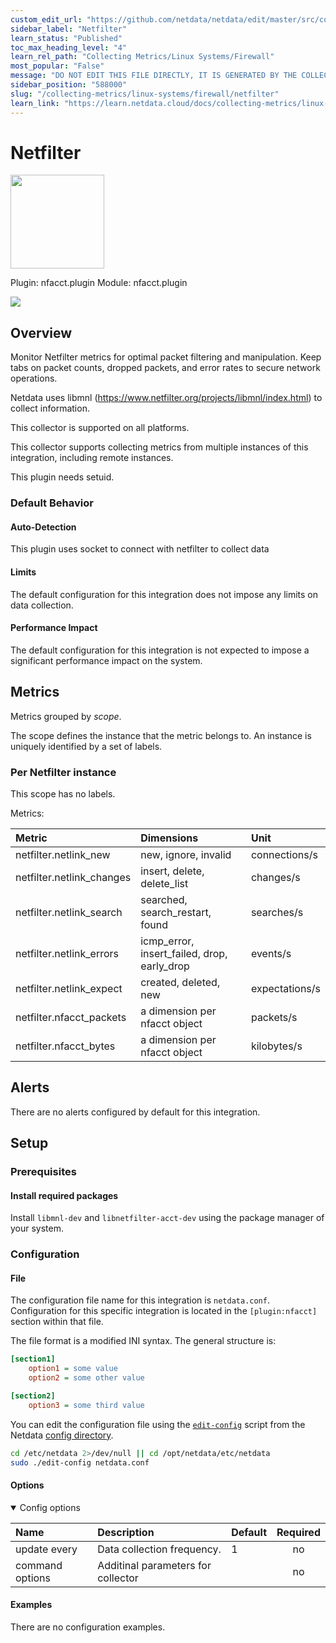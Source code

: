 ```yaml
---
custom_edit_url: "https://github.com/netdata/netdata/edit/master/src/collectors/nfacct.plugin/metadata.yaml"
sidebar_label: "Netfilter"
learn_status: "Published"
toc_max_heading_level: "4"
learn_rel_path: "Collecting Metrics/Linux Systems/Firewall"
most_popular: "False"
message: "DO NOT EDIT THIS FILE DIRECTLY, IT IS GENERATED BY THE COLLECTOR'S metadata.yaml FILE"
sidebar_position: "588000"
slug: "/collecting-metrics/linux-systems/firewall/netfilter"
learn_link: "https://learn.netdata.cloud/docs/collecting-metrics/linux-systems/firewall/netfilter"
---
```



# Netfilter


<img src="https://netdata.cloud/img/netfilter.png" width="150"/>


Plugin: nfacct.plugin
Module: nfacct.plugin

<img src="https://img.shields.io/badge/maintained%20by-Netdata-%2300ab44" />

## Overview

Monitor Netfilter metrics for optimal packet filtering and manipulation. Keep tabs on packet counts, dropped packets, and error rates to secure network operations.

Netdata uses libmnl (https://www.netfilter.org/projects/libmnl/index.html) to collect information.

This collector is supported on all platforms.

This collector supports collecting metrics from multiple instances of this integration, including remote instances.

This plugin needs setuid.

### Default Behavior

#### Auto-Detection

This plugin uses socket to connect with netfilter to collect data

#### Limits

The default configuration for this integration does not impose any limits on data collection.

#### Performance Impact

The default configuration for this integration is not expected to impose a significant performance impact on the system.


## Metrics

Metrics grouped by *scope*.

The scope defines the instance that the metric belongs to. An instance is uniquely identified by a set of labels.



### Per Netfilter instance



This scope has no labels.

Metrics:

| Metric | Dimensions | Unit |
|:------|:----------|:----|
| netfilter.netlink_new | new, ignore, invalid | connections/s |
| netfilter.netlink_changes | insert, delete, delete_list | changes/s |
| netfilter.netlink_search | searched, search_restart, found | searches/s |
| netfilter.netlink_errors | icmp_error, insert_failed, drop, early_drop | events/s |
| netfilter.netlink_expect | created, deleted, new | expectations/s |
| netfilter.nfacct_packets | a dimension per nfacct object | packets/s |
| netfilter.nfacct_bytes | a dimension per nfacct object | kilobytes/s |



## Alerts

There are no alerts configured by default for this integration.


## Setup

### Prerequisites

#### Install required packages

Install `libmnl-dev` and `libnetfilter-acct-dev` using the package manager of your system.



### Configuration

#### File

The configuration file name for this integration is `netdata.conf`.
Configuration for this specific integration is located in the `[plugin:nfacct]` section within that file.

The file format is a modified INI syntax. The general structure is:

```ini
[section1]
    option1 = some value
    option2 = some other value

[section2]
    option3 = some third value
```
You can edit the configuration file using the [`edit-config`](https://github.com/netdata/netdata/blob/master/docs/netdata-agent/configuration/README.md#edit-a-configuration-file-using-edit-config) script from the
Netdata [config directory](https://github.com/netdata/netdata/blob/master/docs/netdata-agent/configuration/README.md#the-netdata-config-directory).

```bash
cd /etc/netdata 2>/dev/null || cd /opt/netdata/etc/netdata
sudo ./edit-config netdata.conf
```
#### Options



<details open><summary>Config options</summary>

| Name | Description | Default | Required |
|:----|:-----------|:-------|:--------:|
| update every | Data collection frequency. | 1 | no |
| command options | Additinal parameters for collector |  | no |

</details>

#### Examples
There are no configuration examples.


